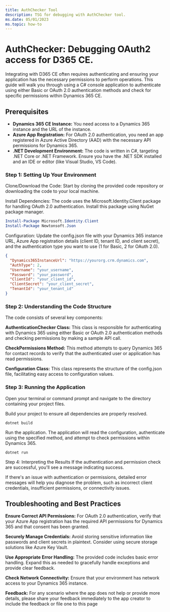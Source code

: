 ```yaml
---
title: AuthChecker Tool
description: TSG for debugging with AuthChecker tool.
ms.date: 05/01/2023
ms.topic: how-to
---
```

# AuthChecker: Debugging OAuth2 access for D365 CE.

Integrating with D365 CE often requires authenticating and ensuring your application has the necessary permissions to perform operations. This guide will walk you through using a C# console application to authenticate using either Basic or OAuth 2.0 authentication methods and check for specific permissions within Dynamics 365 CE.

## Prerequisites
- **Dynamics 365 CE Instance:** You need access to a Dynamics 365 instance and the URL of the instance.
- **Azure App Registration:** For OAuth 2.0 authentication, you need an app registered in Azure Active Directory (AAD) with the necessary API permissions for Dynamics 365.
- **.NET Development Environment:** The code is written in C#, targeting .NET Core or .NET Framework. Ensure you have the .NET SDK installed and an IDE or editor (like Visual Studio, VS Code).

### Step 1: Setting Up Your Environment

Clone/Download the Code: Start by cloning the provided code repository or downloading the code to your local machine.

Install Dependencies: The code uses the Microsoft.Identity.Client package for handling OAuth 2.0 authentication. Install this package using NuGet package manager.

```PowerShell
Install-Package Microsoft.Identity.Client
Install-Package Newtonsoft.Json
```
Configuration: Update the config.json file with your Dynamics 365 instance URL, Azure App registration details (client ID, tenant ID, and client secret), and the authentication type you want to use (1 for Basic, 2 for OAuth 2.0).

```json
{
  "Dynamics365InstanceUrl": "https://yourorg.crm.dynamics.com",
  "AuthType": 2,
  "Username": "your_username",
  "Password": "your_password",
  "ClientId": "your_client_id",
  "ClientSecret": "your_client_secret",
  "TenantId": "your_tenant_id"
}
```

### Step 2: Understanding the Code Structure

The code consists of several key components:

**AuthenticationChecker Class:** This class is responsible for authenticating with Dynamics 365 using either Basic or OAuth 2.0 authentication methods and checking permissions by making a sample API call.

**CheckPermissions Method:** This method attempts to query Dynamics 365 for contact records to verify that the authenticated user or application has read permissions.

**Configuration Class:** This class represents the structure of the config.json file, facilitating easy access to configuration values.

### Step 3: Running the Application

Open your terminal or command prompt and navigate to the directory containing your project files.

Build your project to ensure all dependencies are properly resolved.

```Copy code
dotnet build
```
Run the application. The application will read the configuration, authenticate using the specified method, and attempt to check permissions within Dynamics 365.

```Copy code
dotnet run
```
Step 4: Interpreting the Results
If the authentication and permission check are successful, you'll see a message indicating success.

If there's an issue with authentication or permissions, detailed error messages will help you diagnose the problem, such as incorrect client credentials, insufficient permissions, or connectivity issues.

## Troubleshooting and Best Practices

**Ensure Correct API Permissions:** For OAuth 2.0 authentication, verify that your Azure App registration has the required API permissions for Dynamics 365 and that consent has been granted.

**Securely Manage Credentials:** Avoid storing sensitive information like passwords and client secrets in plaintext. Consider using secure storage solutions like Azure Key Vault.

**Use Appropriate Error Handling:** The provided code includes basic error handling. Expand this as needed to gracefully handle exceptions and provide clear feedback.

**Check Network Connectivity:** Ensure that your environment has network access to your Dynamics 365 instance.

**Feedback:** For any scenario where the app does not help or provide more details, please share your feedback immediately to the app creator to include the feedback or file one to this page